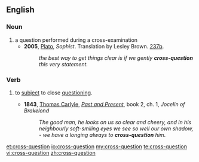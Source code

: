 ==English==

===Noun===
{{en-noun}}

# a question performed during a cross-examination
#* '''2005''', [[w:Plato|Plato]], ''Sophist''.  Translation by Lesley Brown. [[w:Stephanus pagination|237b]].
#*: ''the best way to get things clear is if we gently '''cross-question''' this very statement.''

===Verb===
{{en-verb}}

# {{context|transitive}} to [[subject#Verb|subject]] to close [[questioning]].
#* '''1843''', [[:w:Thomas Carlyle|Thomas Carlyle]], ''[[:w:Past and Present (book)|Past and Present]]'', book 2, ch. 1, ''Jocelin of Brakelond''
#*: ''The good man, he looks on us so clear and cheery, and in his neighbourly soft-smiling eyes we see so well our own shadow, - we have a longing always to '''cross-question''' him''.

[[et:cross-question]]
[[io:cross-question]]
[[my:cross-question]]
[[te:cross-question]]
[[vi:cross-question]]
[[zh:cross-question]]